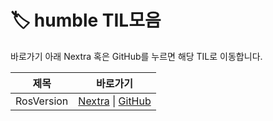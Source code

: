 
# 🏷️ humble TIL모음

바로가기 아래 Nextra 혹은 GitHub를 누르면 해당 TIL로 이동합니다.

<LabelIcons />

| 제목 | 바로가기 |
|------|----------|
| RosVersion | [Nextra](/til/til-2025/til-07/20-RosVersion) \| [GitHub](https://github.com/MinHyeok-lee1/TIL/blob/main/2025/07/20-RosVersion.md) |
